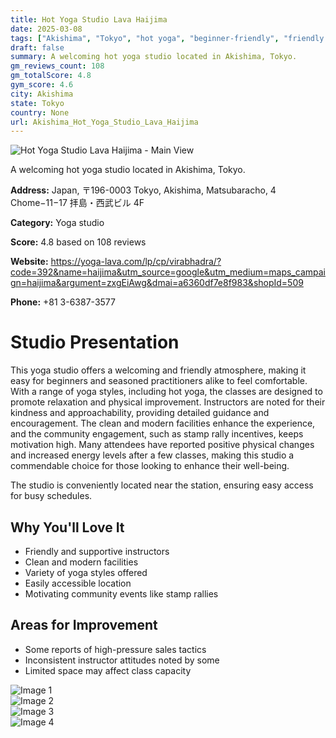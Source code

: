 ```yaml
---
title: Hot Yoga Studio Lava Haijima
date: 2025-03-08
tags: ["Akishima", "Tokyo", "hot yoga", "beginner-friendly", "friendly atmosphere", "accessible location", "Akishima"]  
draft: false
summary: A welcoming hot yoga studio located in Akishima, Tokyo.
gm_reviews_count: 108
gm_totalScore: 4.8
gym_score: 4.6
city: Akishima
state: Tokyo
country: None
url: Akishima_Hot_Yoga_Studio_Lava_Haijima
---
```


<div className="aspect-[16/9] relative my-8">
  <img 
    src="https://lh5.googleusercontent.com/p/AF1QipN4nkJyrGASxuvuVp8kbFrvPRYVtZ-WOhbyHsa_=w1920-h1080-k-no"
    alt="Hot Yoga Studio Lava Haijima - Main View"
    className="object-cover absolute inset-0 w-full h-full rounded-lg"
  />
</div>

A welcoming hot yoga studio located in Akishima, Tokyo.

**Address:** Japan, 〒196-0003 Tokyo, Akishima, Matsubaracho, 4 Chome−11−17 拝島・西武ビル 4F

**Category:** Yoga studio

**Score:** 4.8 based on 108 reviews

**Website:** https://yoga-lava.com/lp/cp/virabhadra/?code=392&name=haijima&utm_source=google&utm_medium=maps_campaign=haijima&argument=zxgEiAwg&dmai=a6360df7e8f983&shopId=509

**Phone:** +81 3-6387-3577

# Studio Presentation

This yoga studio offers a welcoming and friendly atmosphere, making it easy for beginners and seasoned practitioners alike to feel comfortable. With a range of yoga styles, including hot yoga, the classes are designed to promote relaxation and physical improvement. Instructors are noted for their kindness and approachability, providing detailed guidance and encouragement. The clean and modern facilities enhance the experience, and the community engagement, such as stamp rally incentives, keeps motivation high. Many attendees have reported positive physical changes and increased energy levels after a few classes, making this studio a commendable choice for those looking to enhance their well-being.

The studio is conveniently located near the station, ensuring easy access for busy schedules.

## Why You'll Love It

- Friendly and supportive instructors
- Clean and modern facilities
- Variety of yoga styles offered
- Easily accessible location
- Motivating community events like stamp rallies

## Areas for Improvement

- Some reports of high-pressure sales tactics
- Inconsistent instructor attitudes noted by some
- Limited space may affect class capacity

<div className="grid grid-cols-1 xl:grid-cols-2 gap-4 my-8">
<div className="aspect-[4/3] relative"><img src="https://lh5.googleusercontent.com/p/AF1QipNXK_x4oOPhpb5lYXJFX-QpqGFPYXcsz8_gFxJi=w1920-h1080-k-no" alt="Image 1" className="object-cover absolute inset-0 w-full h-full rounded-lg" /></div>
<div className="aspect-[4/3] relative"><img src="https://lh5.googleusercontent.com/p/AF1QipNZ7an0c5pCQKiouCcVftbiBaSUNsLHHJ3aSQvG=w1920-h1080-k-no" alt="Image 2" className="object-cover absolute inset-0 w-full h-full rounded-lg" /></div>
<div className="aspect-[4/3] relative"><img src="https://lh5.googleusercontent.com/p/AF1QipNmj0J56C-xsHON5vKnGfh-BCpapyEnbHri_6y4=w1920-h1080-k-no" alt="Image 3" className="object-cover absolute inset-0 w-full h-full rounded-lg" /></div>
<div className="aspect-[4/3] relative"><img src="https://lh5.googleusercontent.com/p/AF1QipNqqSeLi3S0P9zRKMfEEPkj7x1nMC46T2FDR_45=w1920-h1080-k-no" alt="Image 4" className="object-cover absolute inset-0 w-full h-full rounded-lg" /></div>
</div>
